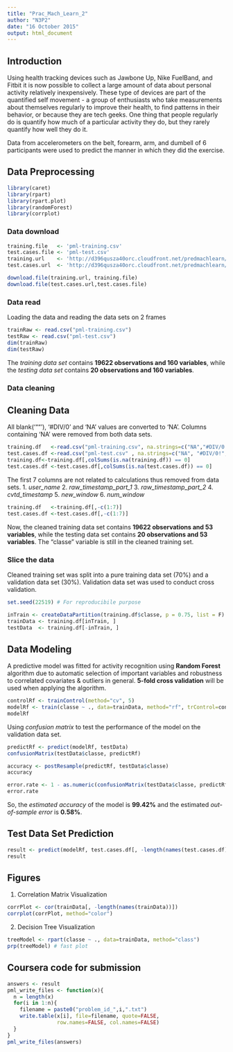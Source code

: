```yaml
---
title: "Prac_Mach_Learn_2"
author: "N3P2"
date: "16 October 2015"
output: html_document
---
```


## Introduction  
Using health tracking devices such as Jawbone Up, Nike FuelBand, and Fitbit it is now possible to collect a large amount of data about personal activity relatively inexpensively. These type of devices are part of the quantified self movement - a group of enthusiasts who take measurements about themselves regularly to improve their health, to find patterns in their behavior, or because they are tech geeks. One thing that people regularly do is quantify how much of a particular activity they do, but they rarely quantify how well they do it.  

Data from accelerometers on the belt, forearm, arm, and dumbell of 6 participants were used to predict the manner in which they did the exercise.  

## Data Preprocessing  

```r
library(caret)
library(rpart)
library(rpart.plot)
library(randomForest)
library(corrplot)
```

### Data download
```r
training.file   <- 'pml-training.csv'
test.cases.file <- 'pml-test.csv'
training.url    <- 'http://d396qusza40orc.cloudfront.net/predmachlearn/pml-training.csv'
test.cases.url  <- 'http://d396qusza40orc.cloudfront.net/predmachlearn/pml-testing.csv'

download.file(training.url, training.file)
download.file(test.cases.url,test.cases.file)
```  

### Data read
Loading the data and reading the data sets on 2 frames

```r
trainRaw <- read.csv("pml-training.csv")
testRaw <- read.csv("pml-test.csv")
dim(trainRaw)
dim(testRaw)
```
The *training data set* contains **19622 observations and 160 variables**, while the *testing data set* contains **20 observations and 160 variables**. 

### Data cleaning
## Cleaning Data
All blank('""'), '#DIV/0' and 'NA' values are converted to 'NA'.
Columns containing 'NA' were removed from both data sets.
```r
training.df   <-read.csv("pml-training.csv", na.strings=c("NA","#DIV/0!", ""))
test.cases.df <-read.csv("pml-test.csv" , na.strings=c("NA", "#DIV/0!", ""))
training.df<-training.df[,colSums(is.na(training.df)) == 0]
test.cases.df <-test.cases.df[,colSums(is.na(test.cases.df)) == 0]
```

The first 7 columns are not related to calculations thus removed from data sets.
1. *user_name*
2. *raw_timestamp_part_1*
3. *raw_timestamp_part_2*
4. *cvtd_timestamp*
5. *new_window*
6. *num_window* 
```r
training.df   <-training.df[,-c(1:7)]
test.cases.df <-test.cases.df[,-c(1:7)]
```
Now, the cleaned training data set contains **19622 observations and 53 variables**, while the testing data set contains **20 observations and 53 variables**. The "classe" variable is still in the cleaned training set.

### Slice the data
Cleaned training set was split into a pure training data set (70%) and a validation data set (30%). Validation data set was used to conduct cross validation.  
```r
set.seed(22519) # For reproducibile purpose

inTrain <- createDataPartition(training.df$classe, p = 0.75, list = F)
trainData <- training.df[inTrain, ]
testData  <- training.df[-inTrain, ]
```

## Data Modeling
A predictive model was fitted for activity recognition using **Random Forest** algorithm due to automatic selection of important variables and robustness to correlated covariates & outliers in general.  **5-fold cross validation** will be used when applying the algorithm.
```r
controlRf <- trainControl(method="cv", 5)
modelRf <- train(classe ~ ., data=trainData, method="rf", trControl=controlRf, ntree=250)
modelRf
```
Using *confusion matrix* to test the performance of the model on the validation data set.  

```r
predictRf <- predict(modelRf, testData)
confusionMatrix(testData$classe, predictRf)
```

```r
accuracy <- postResample(predictRf, testData$classe)
accuracy

error.rate <- 1 - as.numeric(confusionMatrix(testData$classe, predictRf)$overall[1])
error.rate
```
So, the *estimated accuracy* of the model is **99.42%** and the estimated *out-of-sample error* is **0.58%**.

## Test Data Set Prediction
```r
result <- predict(modelRf, test.cases.df[, -length(names(test.cases.df))])
result
```  

## Figures
1. Correlation Matrix Visualization  
```r
corrPlot <- cor(trainData[, -length(names(trainData))])
corrplot(corrPlot, method="color")
```
2. Decision Tree Visualization
```r
treeModel <- rpart(classe ~ ., data=trainData, method="class")
prp(treeModel) # fast plot
```

## Coursera code for submission
```r
answers <- result
pml_write_files <- function(x){
  n = length(x)
  for(i in 1:n){
    filename = paste0("problem_id_",i,".txt")
    write.table(x[i], file=filename, quote=FALSE,
                row.names=FALSE, col.names=FALSE)
  }
}
pml_write_files(answers)
```